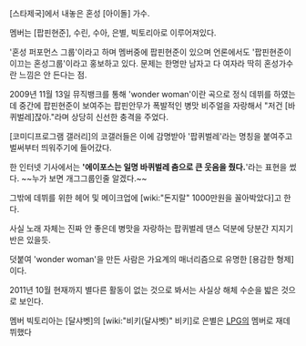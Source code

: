 [스타제국]에서 내놓은 혼성 [아이돌] 가수.

멤버는 [팝핀현준], 수린, 수아, 은별, 빅토리아로 이루어져있다.

'혼성 퍼포먼스 그룹'이라고 하며 멤버중에 팝핀현준이 있으며 언론에서도 '팝핀현준이 이끄는 혼성그룹'이라고 홍보하고 있다. 문제는 한명만 남자고 다 여자라 딱히 혼성가수란 느낌은 안 든다는 점.

2009년 11월 13일 뮤직뱅크를 통해 'wonder woman'이란 곡으로 정식 데뷔를 하였는데 중간에 팝핀현준이 보여주는 팝핀안무가 폭발적인 병맛 비주얼을 자랑해서 "저건 [바퀴벌레]잖아."라며 상당히 신선한 충격을 주었다.

[코미디프로그램 갤러리]의 코갤러들은 이에 감명받아 '팝퀴벌레'라는 명칭을 붙여주고 벌써부터 띄워주기에 들어갔다.

한 인터넷 기사에서는 ''''에이포스는 일명 바퀴벌레 춤으로 큰 웃음을 줬다.''''라는 표현을 썼다. ~~누가 보면 개그그룹인줄 알겠다.~~

그밖에 데뷔를 위한 헤어 및 메이크업에 [wiki:"돈지랄" 1000만원을 꼴아박았다]고 한다.

사실 노래 자체는 진짜 안 좋은데 병맛을 자랑하는 팝퀴벌레 댄스 덕분에 당분간 지지기반은 있을듯.

덧붙여 'wonder woman'을 만든 사람은 가요계의 매너리즘으로 유명한 [용감한 형제]이다.

2011년 10월 현재까지 별다른 활동이 없는 것으로 봐서는 사실상 해체 수순을 밟은 것으로 보인다.

멤버 빅토리아는 [달샤벳]의 [wiki:"비키(달샤벳)" 비키]로 은별은 [[LPG]]의 멤버로 재데뷔했다
